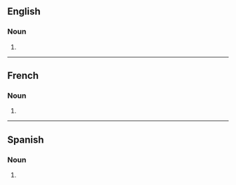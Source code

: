==English==

===Noun===
{{head|en|noun plural form}}

# {{plural of|handicap|lang=en}}

----

==French==

===Noun===
{{head|fr|noun plural form|g=m}}

# {{plural of|handicap|lang=fr}}

----

==Spanish==

===Noun===
{{head|es|noun form}}

# {{plural of|handicap|lang=es}}